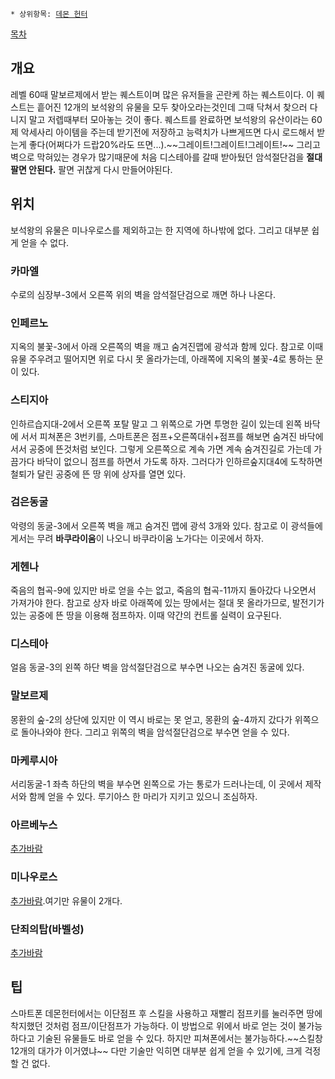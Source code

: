  * 상위항목: [[데몬 헌터]]

[[목차]]

== 개요 ==
레벨 60때 말보르제에서 받는 퀘스트이며 많은 유저들을 곤란케 하는 퀘스트이다. 이 퀘스트는 흩어진 12개의 보석왕의 유물을 모두 찾아오라는것인데 그때 닥쳐서 찾으러 다니지 말고 저렙때부터 모아놓는 것이 좋다. 퀘스트를 완료하면 보석왕의 유산이라는 60제 악세사리 아이템을 주는데 받기전에 저장하고 능력치가 나쁘게뜨면 다시 로드해서 받는게 좋다(어쩌다가 드랍20%라도 뜨면...).~~그레이트!그레이트!그레이트!~~ 그리고 벽으로 막혀있는 경우가 많기때문에 처음 디스테아를 갈때 받아뒀던 암석절단검을 '''절대 팔면 안된다.''' 팔면 귀찮게 다시 만들어야된다.

== 위치 ==
보석왕의 유물은 미나우로스를 제외하고는 한 지역에 하나밖에 없다. 그리고 대부분 쉽게 얻을 수 없다.

=== 카마엘 ===

수로의 심장부-3에서 오른쪽 위의 벽을 암석절단검으로 깨면 하나 나온다.

=== 인페르노 ===

지옥의 불꽃-3에서 아래 오른쪽의 벽을 깨고 숨겨진맵에 광석과 함께 있다. 참고로 이때 유물 주우려고 떨어지면 위로 다시 못 올라가는데, 아래쪽에 지옥의 불꽃-4로 통하는 문이 있다.

=== 스티지아 ===

인하르습지대-2에서 오른쪽 포탈 말고 그 위쪽으로 가면 투명한 길이 있는데 왼쪽 바닥에 서서 피쳐폰은 3번키를, 스마트폰은 점프+오른쪽대쉬+점프를 해보면 숨겨진 바닥에 서서 공중에 뜬것처럼 보인다. 그렇게 오른쪽으로 계속 가면 계속 숨겨진길로 가는데 가끔가다 바닥이 없으니 점프를 하면서 가도록 하자. 그러다가 인하르숲지대4에 도착하면 철퇴가 달린 공중에 뜬 땅 위에 상자를 열면 있다.

=== 검은동굴 ===

악령의 동굴-3에서 오른쪽 벽을 깨고 숨겨진 맵에 광석 3개와 있다. 참고로 이 광석들에게서는 무려 '''바쿠라이움'''이 나오니 바쿠라이움 노가다는 이곳에서 하자.

=== 게헨나 ===

죽음의 협곡-9에 있지만 바로 얻을 수는 없고, 죽음의 협곡-11까지 돌아갔다 나오면서 가져가야 한다. 참고로 상자 바로 아래쪽에 있는 땅에서는 절대 못 올라가므로, 발전기가 있는 공중에 뜬 땅을 이용해 점프하자. 이때 약간의 컨트롤 실력이 요구된다.

=== 디스테아 ===

얼음 동굴-3의 왼쪽 하단 벽을 암석절단검으로 부수면 나오는 숨겨진 동굴에 있다.

=== 말보르제 ===

몽환의 숲-2의 상단에 있지만 이 역시 바로는 못 얻고, 몽환의 숲-4까지 갔다가 위쪽으로 돌아나와야 한다. 그리고 위쪽의 벽을 암석절단검으로 부수면 얻을 수 있다.

=== 마케루시아 ===

서리동굴-1 좌측 하단의 벽을 부수면 왼쪽으로 가는 통로가 드러나는데, 이 곳에서 제작서와 함께 얻을 수 있다. 루기아스 한 마리가 지키고 있으니 조심하자.

=== 아르베누스 ===

[[추가바람]]

=== 미나우로스 ===

[[추가바람]].여기만 유물이 2개다.

=== 단죄의탑(바벨성) ===

[[추가바람]]

 
== 팁 ==
스마트폰 데몬헌터에서는 이단점프 후 스킬을 사용하고 재빨리 점프키를 눌러주면 땅에 착지했던 것처럼 점프/이단점프가 가능하다. 이 방법으로 위에서 바로 얻는 것이 불가능하다고 기술된 유물들도 바로 얻을 수 있다.
하지만 피쳐폰에서는 불가능하다.~~스킬창 12개의 대가가 이거였냐~~
다만 기술만 익히면 대부분 쉽게 얻을 수 있기에, 크게 걱정할 건 없다.
